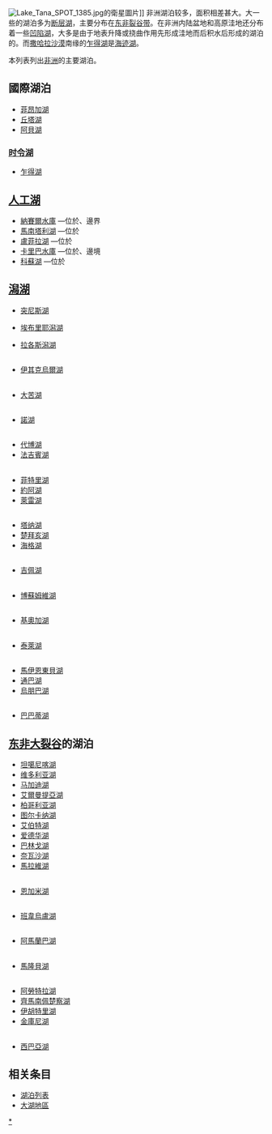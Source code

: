 [[Image:Lake_Tana_SPOT_1385.jpg|thumb]]的衛星圖片]]
非洲湖泊较多，面积相差甚大。大一些的湖泊多为[[断层湖|断层湖]]，主要分布在[[东非裂谷带|东非裂谷带]]。在非洲内陆盆地和高原洼地还分布着一些[[凹陷湖|凹陷湖]]，大多是由于地表升降或挠曲作用先形成洼地而后积水后形成的湖泊的。而[[撒哈拉沙漠|撒哈拉沙漠]]南缘的[[乍得湖|乍得湖]]是[[海迹湖|海迹湖]]。

本列表列出[[非洲|非洲]]的主要湖泊。

== 國際湖泊==
*[[菲昂加湖|菲昂加湖]]
*[[丘塔湖|丘塔湖]]
*[[阿貝湖|阿貝湖]] 
===[[时令湖|时令湖]]===
*[[乍得湖|乍得湖]]

==[[人工湖|人工湖]]==
*[[納賽爾水庫|納賽爾水庫]] —位於{{EGY}}、{{SUD}}邊界
*[[馬南塔利湖|馬南塔利湖]] —位於{{flag|Mali}}
*[[盧菲拉湖|盧菲拉湖]] —位於{{DRC}}
*[[卡里巴水庫|卡里巴水庫]] —位於{{ZAM}}、{{ZIM}}邊境
*[[科蘇湖|科蘇湖]] —位於{{flag|Côte d'Ivoire}}
==[[潟湖|潟湖]]==
*{{TUN}} [[突尼斯湖|突尼斯湖]]
*{{flag|Côte d'Ivoire}} [[埃布里耶潟湖|埃布里耶潟湖]] 
*{{flag|Nigeria}} [[拉各斯潟湖|拉各斯潟湖]]
=={{TUN}}==
*[[伊其克烏爾湖|伊其克烏爾湖]]
=={{EGY}}==
*[[大苦湖|大苦湖]]
=={{SUD}}==
*[[諾湖|諾湖]]
=={{flag|Mali}}==
*[[代博湖|代博湖]]
*[[法吉賓湖|法吉賓湖]]
=={{CHA}}==
*[[菲特里湖|菲特里湖]]
*[[約阿湖|約阿湖]]
*[[萊雷湖|萊雷湖]]
=={{ETH}}==
*[[塔纳湖|塔纳湖]]
*[[楚拜亥湖|楚拜亥湖]]
*[[海格湖|海格湖]]
=={{KEN}}==
*[[吉佩湖|吉佩湖]]
=={{flag|Ghana}}==
*[[博蘇姆維湖|博蘇姆維湖]]
=={{UGA}}==
*[[基奧加湖|基奧加湖]]
=={{flag|Congo}}==
*[[泰萊湖|泰萊湖]]

=={{DRC}}==
*[[馬伊恩東貝湖|馬伊恩東貝湖]]
*[[通巴湖|通巴湖]]
*[[烏朋巴湖|烏朋巴湖]]
=={{TAN}}==
*[[巴巴蒂湖|巴巴蒂湖]]
==[[东非大裂谷|东非大裂谷]]的湖泊==
{{main|東非大裂谷湖泊}}

*[[坦噶尼喀湖|坦噶尼喀湖]]
*[[维多利亚湖|维多利亚湖]]
*[[马加迪湖|马加迪湖]]
*[[艾爾曼提亞湖|艾爾曼提亞湖]]
*[[柏哥利亚湖|柏哥利亚湖]]
*[[图尔卡纳湖|图尔卡纳湖]]
*[[艾伯特湖|艾伯特湖]]
*[[爱德华湖|爱德华湖]]
*[[巴林戈湖|巴林戈湖]]
*[[奈瓦沙湖|奈瓦沙湖]]
*[[馬拉維湖|馬拉維湖]]
=={{flag|Botswana}}==
*[[恩加米湖|恩加米湖]]
=={{ZAM}}==
*[[班韋烏盧湖|班韋烏盧湖]]
=={{MOZ}}==
*[[阿馬蘭巴湖|阿馬蘭巴湖]]
=={{flag|Malawi}}==
*[[馬隆貝湖|馬隆貝湖]]
=={{MAD}}==
*[[阿勞特拉湖|阿勞特拉湖]]
*[[齊馬南佩楚察湖|齊馬南佩楚察湖]]
*[[伊胡特里湖|伊胡特里湖]]
*[[金庫尼湖|金庫尼湖]]
=={{flag|South Africa}}==
*[[西巴亞湖|西巴亞湖]]
==相关条目==
*[[湖泊列表|湖泊列表]]
*[[大湖地區|大湖地區]]

[[Category:非洲湖泊|*]]